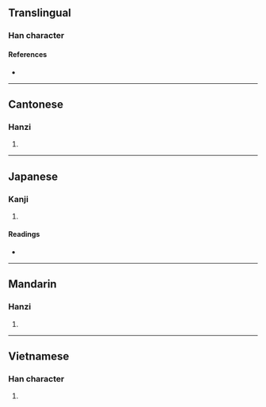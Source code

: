 {{character info}}
==Translingual==

===Han character===
{{Han char|rn=61|rad=心|as=14|sn=17|four=93021|canj=PJPN|ids=⿰忄寧}}

====References====
* {{Han ref|kx=0407.120|dkj=11395|dj=0748.060|hdz=42365.110|uh=61E7|ud=25063|bh=ECE2|bd=60642}}

----

==Cantonese==

===Hanzi===
{{yue-hanzi|jyut=[[no6]]|y=no6}}

# {{rfdef|yue|sort=心14}}

----

==Japanese==

===Kanji===
{{ja-kanji|grade=|rs=心14}}

# {{rfdef|ja|sort=心14}}

====Readings====
* {{ja-readings|on=[[だ]] (da), [[じゅ]] (ju), [[ぜん]] (zen)|kun=[[よわい]] (yowai)}}

----

==Mandarin==

===Hanzi===
{{cmn-hanzi|pin=[[nuò]] ([[nuo4]])|wg=no<sup>4</sup>}}

# {{rfdef|cmn|sort=心14}}

----

==Vietnamese==

===Han character===
{{vi-readings|reading=nạnh|rs=心14}}

# {{rfdef|vi|sort=心14}}